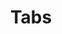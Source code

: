 ---
category: "a-z"
title: "Tabs"
bannerCreditName: "Erik-Jan Leusink"
bannerCreditHandle: "@ejleusink" 
bannerImage: ../../images/banner/tabs.jpg
---